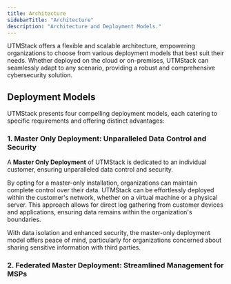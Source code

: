 ```yaml
---
title: Architecture
sidebarTitle: "Architecture"
description: "Architecture and Deployment Models."
---
```


UTMStack offers a flexible and scalable architecture, empowering organizations to choose from various deployment models that best suit their needs. Whether deployed on the cloud or on-premises, UTMStack can seamlessly adapt to any scenario, providing a robust and comprehensive cybersecurity solution.

## Deployment Models
UTMStack presents four compelling deployment models, each catering to specific requirements and offering distinct advantages:

### 1. Master Only Deployment: Unparalleled Data Control and Security


A **Master Only Deployment** of UTMStack is dedicated to an individual customer, ensuring unparalleled data control and security.

By opting for a master-only installation, organizations can maintain complete control over their data. UTMStack can be effortlessly deployed within the customer's network, whether on a virtual machine or a physical server. This approach allows for direct log gathering from customer devices and applications, ensuring data remains within the organization's boundaries.

With data isolation and enhanced security, the master-only deployment model offers peace of mind, particularly for organizations concerned about sharing sensitive information with third parties.

### 2. Federated Master Deployment: Streamlined Management for MSPs